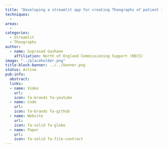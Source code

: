 ```yaml
---
title: "Developing a streamlit app for creating Theographs of patient journeys"
techniques:
  -
areas:
  -
categories:
  - Streamlit
  - Theographs
author:
  - name: Suprasad Gavhane
    affiliation: North of England Commissioning Support (NECS)
image: "../placeholder.png"
title-block-banner: ../../banner.png
status: Active
pub-info:
  abstract:
  links:
  - name: Video
    url:
    icon: fa-brands fa-youtube
  - name: Code
    url:
    icon: fa-brands fa-github
  - name: Website
    url:
    icon: fa-solid fa-globe
  - name: Paper
    url:
    icon: fa-solid fa-file-contract
---
```



